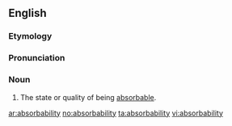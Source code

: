 ==English==

===Etymology===
{{suffix|absorb|ability}}

===Pronunciation===
{{a|US}} {{IPA|/əb.ˌsɔɹb.ə.ˈbɪl.ət.i/|/əb.ˌzɔɹb.ə.ˈbɪl.ət.i/}}

===Noun===
{{en-noun|absorbabilities}}

# The state or quality of being [[absorbable]].

[[ar:absorbability]]
[[no:absorbability]]
[[ta:absorbability]]
[[vi:absorbability]]